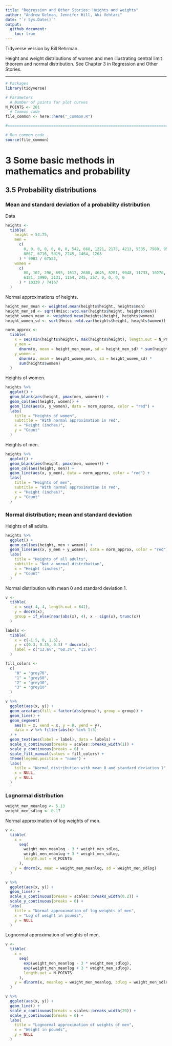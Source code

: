 ```yaml
---
title: "Regression and Other Stories: Heights and weights"
author: "Andrew Gelman, Jennifer Hill, Aki Vehtari"
date: "`r Sys.Date()`"
output:
  github_document:
    toc: true
---
```

Tidyverse version by Bill Behrman.

Height and weight distributions of women and men illustrating
central limit theorem and normal distribution. See Chapter 3 in
Regression and Other Stories.

-------------

```r
# Packages
library(tidyverse)

# Parameters
  # Number of points for plot curves
N_POINTS <- 201
  # Common code
file_common <- here::here("_common.R")

#===============================================================================

# Run common code
source(file_common)
```

# 3 Some basic methods in mathematics and probability

## 3.5 Probability distributions

### Mean and standard deviation of a probability distribution

Data

```r
heights <- 
  tibble(
    height = 54:75,
    men = 
      c(
        0, 0, 0, 0, 0, 0, 0, 542, 668, 1221, 2175, 4213, 5535, 7980, 9566, 9578,
        8867, 6716, 5019, 2745, 1464, 1263
      ) * 9983 / 67552,
    women =
      c(
        80, 107, 296, 695, 1612, 2680, 4645, 8201, 9948, 11733, 10270, 9942, 
        6181, 3990, 2131, 1154, 245, 257, 0, 0, 0, 0
      ) * 10339 / 74167
  )
```

Normal approximations of heights.

```r
height_men_mean <- weighted.mean(heights$height, heights$men)
height_men_sd <- sqrt(Hmisc::wtd.var(heights$height, heights$men))
height_women_mean <- weighted.mean(heights$height, heights$women)
height_women_sd <- sqrt(Hmisc::wtd.var(heights$height, heights$women))

norm_approx <- 
  tibble(
    x = seq(min(heights$height), max(heights$height), length.out = N_POINTS),
    y_men = 
      dnorm(x, mean = height_men_mean, sd = height_men_sd) * sum(heights$men),
    y_women = 
      dnorm(x, mean = height_women_mean, sd = height_women_sd) *
      sum(heights$women)
  )
```

Heights of women.

```r
heights %>% 
  ggplot() +
  geom_blank(aes(height, pmax(men, women))) +
  geom_col(aes(height, women)) +
  geom_line(aes(x, y_women), data = norm_approx, color = "red") +
  labs(
    title = "Heights of women",
    subtitle = "With normal approximation in red",
    x = "Height (inches)",
    y = "Count"
  )
```

Heights of men.

```r
heights %>% 
  ggplot() +
  geom_blank(aes(height, pmax(men, women))) +
  geom_col(aes(height, men)) +
  geom_line(aes(x, y_men), data = norm_approx, color = "red") +
  labs(
    title = "Heights of men",
    subtitle = "With normal approximation in red",
    x = "Height (inches)",
    y = "Count"
  )
```

### Normal distribution; mean and standard deviation

Heights of all adults.

```r
heights %>% 
  ggplot() +
  geom_col(aes(height, men + women)) +
  geom_line(aes(x, y_men + y_women), data = norm_approx, color = "red") +
  labs(
    title = "Heights of all adults",
    subtitle = "Not a normal distribution",
    x = "Height (inches)",
    y = "Count"
  )
```

Normal distribution with mean 0 and standard deviation 1.

```r
v <- 
  tibble(
    x = seq(-4, 4, length.out = 641),
    y = dnorm(x),
    group = if_else(near(abs(x), 4), x - sign(x), trunc(x))
  )

labels <- 
  tibble(
    x = c(-1.5, 0, 1.5),
    y = c(0.3, 0.35, 0.3) * dnorm(x),
    label = c("13.6%", "68.3%", "13.6%")
  )

fill_colors <- 
  c(
    "0" = "grey70",
    "1" = "grey50",
    "2" = "grey30",
    "3" = "grey10"
  )

v %>% 
  ggplot(aes(x, y)) +
  geom_area(aes(fill = factor(abs(group)), group = group)) +
  geom_line() +
  geom_segment(
    aes(x = x, xend = x, y = 0, yend = y),
    data = v %>% filter(abs(x) %in% 1:3)
  ) +
  geom_text(aes(label = label), data = labels) +
  scale_x_continuous(breaks = scales::breaks_width(1)) +
  scale_y_continuous(breaks = 0) +
  scale_fill_manual(values = fill_colors) +
  theme(legend.position = "none") +
  labs(
    title = "Normal distribution with mean 0 and standard deviation 1",
    x = NULL,
    y = NULL
  )
```

### Lognormal distribution

```r
weight_men_meanlog <- 5.13
weight_men_sdlog <- 0.17
```

Normal approximation of log weights of men.

```r
v <- 
  tibble(
    x = 
      seq(
        weight_men_meanlog - 3 * weight_men_sdlog,
        weight_men_meanlog + 3 * weight_men_sdlog,
        length.out = N_POINTS
      ),
    y = dnorm(x, mean = weight_men_meanlog, sd = weight_men_sdlog)
  )

v %>% 
  ggplot(aes(x, y)) +
  geom_line() +
  scale_x_continuous(breaks = scales::breaks_width(0.2)) +
  scale_y_continuous(breaks = 0) +
  labs(
    title = "Normal approximation of log weights of men",
    x = "Log of weight in pounds",
    y = NULL
  )
```

Lognormal approximation of weights of men.

```r
v <- 
  tibble(
    x = 
      seq(
        exp(weight_men_meanlog - 3 * weight_men_sdlog),
        exp(weight_men_meanlog + 3 * weight_men_sdlog),
        length.out = N_POINTS
      ),
    y = dlnorm(x, meanlog = weight_men_meanlog, sdlog = weight_men_sdlog)
  )

v %>% 
  ggplot(aes(x, y)) +
  geom_line() +
  scale_x_continuous(breaks = scales::breaks_width(20)) +
  scale_y_continuous(breaks = 0) +
  labs(
    title = "Lognormal approximation of weights of men",
    x = "Weight in pounds",
    y = NULL
  )
```

